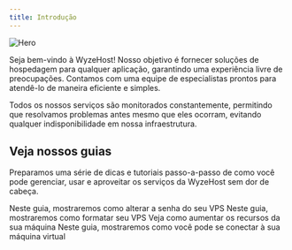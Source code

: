 ```yaml
---
title: Introdução
---
```


<img
  className="block"
  src="/images/hero.png"
  alt="Hero"
/>

Seja bem-vindo à WyzeHost! Nosso objetivo é fornecer soluções de hospedagem 
para qualquer aplicação, garantindo uma experiência livre de preocupações. 
Contamos com uma equipe de especialistas prontos para atendê-lo de maneira eficiente e simples.

Todos os nossos serviços são monitorados constantemente, permitindo que resolvamos 
problemas antes mesmo que eles ocorram, evitando qualquer indisponibilidade em nossa infraestrutura.

## Veja nossos guias

Preparamos uma série de dicas e tutoriais passo-a-passo de como você pode gerenciar, usar e aproveitar os
serviços da WyzeHost sem dor de cabeça.

<CardGroup cols={2}>
  <Card
    title="Trocar senha"
    icon="lock"
    href="#"
  >
    Neste guia, mostraremos como alterar a senha do seu VPS
  </Card>
  <Card
    title="Formatar servidor"
    icon="toilet-paper-under"
    href="#"
  >
    Neste guia, mostraremos como formatar seu VPS
  </Card>
  <Card
    title="Fazer upgrade"
    icon="circle-up"
    href="#"
  >
    Veja como aumentar os recursos da sua máquina
  </Card>
  <Card
    title="Conectar na máquina"
    icon="network-wired"
    href="#"
  >
    Neste guia, mostraremos como você pode se conectar à sua máquina virtual
  </Card>
</CardGroup>
